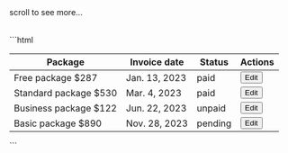 
<DemoCard title="Estilos hover">

<div className="mt-6">
  <span className="text-slate-300 text-xs font-medium flex justify-end items-center mb-4 md:hidden">
    scroll to see more...
    <i className="ri-arrow-right-double-fill"></i>
  </span>
	<div className="w-full overflow-x-auto scrollbar scrollbar-thumb-slate-400 scrollbar-track-slate-100">
		<table className="table table-striped hoverable">
			<Table1 />
		</table>
	</div>
</div>

<DemoCardCode>
```html
<div class="w-full overflow-x-auto scrollbar scrollbar-thumb-slate-400 scrollbar-track-slate-100">
  <table class="table table-striped hoverable">
    <thead>
      <tr>
        <th>
          <div>Package</div>
        </th>
        <th>
          <div>Invoice date</div>
        </th>
        <th>
          <div>Status</div>
        </th>
        <th>
          <div class="text-end">Actions</div>
        </th>
      </tr>
    </thead>
    <tbody>
      <tr>
        <td>
          <span class="font-semibold block">Free package</span>
          <span>$287</span>
        </td>
        <td>Jan. 13, 2023</td>
        <td>
          <span class="badge bg-green-600 border-green-600">paid</span>
        </td>
        <td>
          <div class="text-end">
            <button class="btn btn-sm bg-primary border-primary text-white dark:bg-primary dark:border-primary dark:text-white">
              Edit
            </button>
          </div>
        </td>
      </tr>
      <tr>
        <td>
          <span class="font-semibold block">Standard package</span>
          <span>$530</span>
        </td>
        <td>Mar. 4, 2023</td>
        <td>
          <span class="badge bg-green-600 border-green-600">paid</span>
        </td>
        <td>
          <div class="text-end">
            <button class="btn btn-sm bg-primary border-primary text-white dark:bg-primary dark:border-primary dark:text-white">
              Edit
            </button>
          </div>
        </td>
      </tr>
      <tr>
        <td>
          <span class="font-semibold block">Business package</span>
          <span>$122</span>
        </td>
        <td>Jun. 22, 2023</td>
        <td>
          <span class="badge bg-red-700 border-red-700">unpaid</span>
        </td>
        <td>
          <div class="text-end">
            <button class="btn btn-sm bg-primary border-primary text-white dark:bg-primary dark:border-primary dark:text-white">
              Edit
            </button>
          </div>
        </td>
      </tr>
      <tr>
        <td>
          <span class="font-semibold block">Basic package</span>
          <span>$890</span>
        </td>
        <td>Nov. 28, 2023</td>
        <td>
          <span class="badge bg-yellow-600 border-yellow-600">pending</span>
        </td>
        <td>
          <div class="text-end">
            <button class="btn btn-sm bg-primary border-primary text-white dark:bg-primary dark:border-primary dark:text-white">
              Edit
            </button>
          </div>
        </td>
      </tr>
    </tbody>
  </table>
</div>
```
</DemoCardCode>

</DemoCard>
